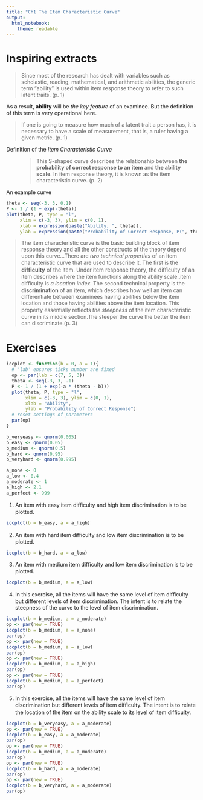 ```yaml
---
title: "Ch1 The Item Characteristic Curve"
output: 
  html_notebook:
    theme: readable
---
```


# Inspiring extracts

> Since most of the research has dealt with variables such as scholastic, reading, mathematical, and arithmetic abilities, the generic term “ability” is used within item response theory to refer to such latent traits. (p. 1)

As a result, **ability** will be *the key feature* of an examinee. But the definition of this term is very operational here.

> If one is going to measure how much of a latent trait a person has, it is necessary to have a scale of measurement, that is, a ruler having a given metric. (p. 1)

Definition of the *Item Characteristic Curve*
: > This S-shaped curve describes the relationship between **the probability of correct response to an item** and **the ability scale**. In item response theory, it is known as the item characteristic curve. (p. 2)

An example curve

```r
theta <- seq(-3, 3, 0.1)
P <- 1 / (1 + exp(-theta))
plot(theta, P, type = "l",
     xlim = c(-3, 3), ylim = c(0, 1),
     xlab = expression(paste("Ability, ", theta)),
     ylab = expression(paste("Probability of Correct Response, P(", theta, ")")))
```

> The item characteristic curve is the basic building block of item response theory and all the other constructs of the theory depend upon this curve...There are *two technical properties* of an item characteristic curve that are used to describe it. The ﬁrst is the **difﬁculty** of the item. Under item response theory, the difﬁculty of an item describes where the item functions along the ability scale..item difﬁculty is *a location index*. The second technical property is the **discrimination** of an item, which describes how well an item can differentiate between examinees having abilities below the item location and those having abilities above the item location. This property essentially reﬂects *the steepness* of the item characteristic curve in its middle section.The steeper the curve the better the item can discriminate.(p. 3)

# Exercises

```r
iccplot <- function(b = 0, a = 1){
  # 'lab' ensures ticks number are fixed
  op <- par(lab = c(7, 5, 3))
  theta <- seq(-3, 3, .1)
  P <- 1 / (1 + exp(-a * (theta - b)))
  plot(theta, P, type = "l",
       xlim = c(-3, 3), ylim = c(0, 1),
       xlab = "Ability",
       ylab = "Probability of Correct Response")
  # reset settings of parameters
  par(op)
}
```

```r
b_veryeasy <- qnorm(0.005)
b_easy <- qnorm(0.05)
b_medium <- qnorm(0.5)
b_hard <- qnorm(0.95)
b_veryhard <- qnorm(0.995)

a_none <- 0
a_low <- 0.4
a_moderate <- 1
a_high <- 2.1
a_perfect <- 999
```

1. An item with easy item difﬁculty and high item discrimination is to be plotted.

```r
iccplot(b = b_easy, a = a_high)
```

2. An item with hard item difﬁculty and low item discrimination is to be plotted.

```r
iccplot(b = b_hard, a = a_low)
```

3. An item with medium item difﬁculty and low item discrimination is to be plotted.

```r
iccplot(b = b_medium, a = a_low)
```

4. In this exercise, all the items will have the same level of item difﬁculty but different levels of item discrimination. The intent is to relate the steepness of the curve to the level of item discrimination.

```r
iccplot(b = b_medium, a = a_moderate)
op <- par(new = TRUE)
iccplot(b = b_medium, a = a_none)
par(op)
op <- par(new = TRUE)
iccplot(b = b_medium, a = a_low)
par(op)
op <- par(new = TRUE)
iccplot(b = b_medium, a = a_high)
par(op)
op <- par(new = TRUE)
iccplot(b = b_medium, a = a_perfect)
par(op)
```

5. In this exercise, all the items will have the same level of item discrimination but different levels of item difﬁculty. The intent is to relate the location of the item on the ability scale to its level of item difﬁculty.

```r
iccplot(b = b_veryeasy, a = a_moderate)
op <- par(new = TRUE)
iccplot(b = b_easy, a = a_moderate)
par(op)
op <- par(new = TRUE)
iccplot(b = b_medium, a = a_moderate)
par(op)
op <- par(new = TRUE)
iccplot(b = b_hard, a = a_moderate)
par(op)
op <- par(new = TRUE)
iccplot(b = b_veryhard, a = a_moderate)
par(op)
```
